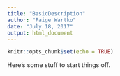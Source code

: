 ```yaml
---
title: "BasicDescription"
author: "Paige Wartko"
date: "July 18, 2017"
output: html_document
---
```


```r
knitr::opts_chunk$set(echo = TRUE)
```

Here's some stuff to start things off.